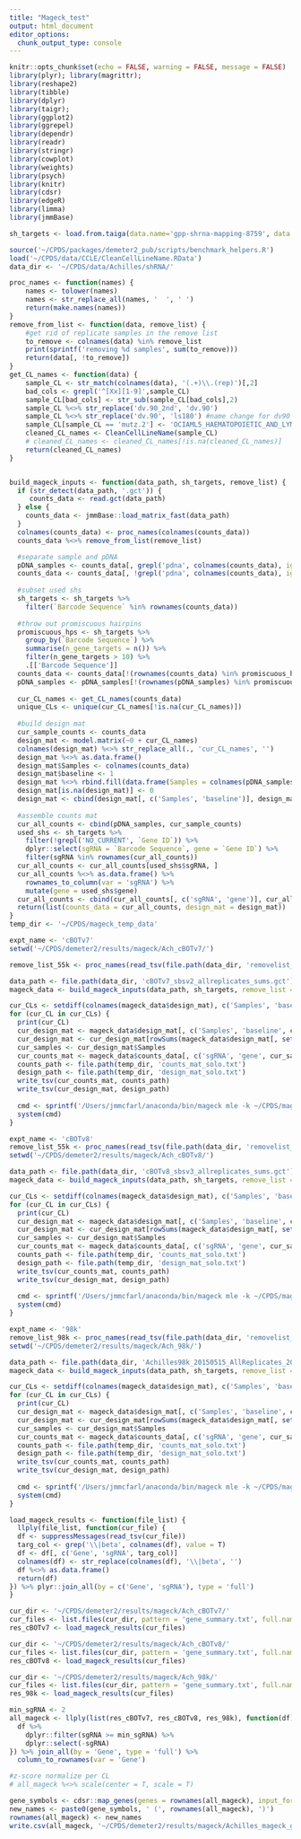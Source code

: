 ```yaml
---
title: "Mageck_test"
output: html_document
editor_options: 
  chunk_output_type: console
---
```


```r
knitr::opts_chunk$set(echo = FALSE, warning = FALSE, message = FALSE)
library(plyr); library(magrittr); 
library(reshape2)
library(tibble)
library(dplyr)
library(taigr);
library(ggplot2)
library(ggrepel)
library(dependr)
library(readr)
library(stringr)
library(cowplot)
library(weights)
library(psych)
library(knitr)
library(cdsr)
library(edgeR)
library(limma)
library(jmmBase)

sh_targets <- load.from.taiga(data.name='gpp-shrna-mapping-8759', data.version=6, data.file = 'shmap_19mer_noXLOC_Entrezonly')

source('~/CPDS/packages/demeter2_pub/scripts/benchmark_helpers.R')
load('~/CPDS/data/CCLE/CleanCellLineName.RData')
data_dir <- '~/CPDS/data/Achilles/shRNA/'
```

```r
proc_names <- function(names) {
    names <- tolower(names)
    names <- str_replace_all(names, '  ', ' ')
    return(make.names(names))
}
remove_from_list <- function(data, remove_list) {
    #get rid of replicate samples in the remove list
    to_remove <- colnames(data) %in% remove_list
    print(sprintf('removing %d samples', sum(to_remove)))
    return(data[, !to_remove])
}
get_CL_names <- function(data) {
    sample_CL <- str_match(colnames(data), '(.+)\\.(rep)')[,2]
    bad_cols <- grepl('^[Xx][1-9]',sample_CL)
    sample_CL[bad_cols] <- str_sub(sample_CL[bad_cols],2)
    sample_CL %<>% str_replace('dv.90_2nd', 'dv.90')
    sample_CL %<>% str_replace('dv.90', 'ls180') #name change for dv90
    sample_CL[sample_CL == 'mutz.2'] <- 'OCIAML5_HAEMATOPOIETIC_AND_LYMPHOID_TISSUE' #name change for MUTZ2
    cleaned_CL_names <- CleanCellLineName(sample_CL)
    # cleaned_CL_names <- cleaned_CL_names[!is.na(cleaned_CL_names)]
    return(cleaned_CL_names)
}


build_mageck_inputs <- function(data_path, sh_targets, remove_list) {
  if (str_detect(data_path, '.gct')) {
     counts_data <- read.gct(data_path)
  } else {
    counts_data <- jmmBase::load_matrix_fast(data_path)
  }
  colnames(counts_data) <- proc_names(colnames(counts_data))
  counts_data %<>% remove_from_list(remove_list)

  #separate sample and pDNA
  pDNA_samples <- counts_data[, grepl('pdna', colnames(counts_data), ignore.case = T), drop = FALSE]
  counts_data <- counts_data[, !grepl('pdna', colnames(counts_data), ignore.case = T), drop = FALSE]
  
  #subset used shs
  sh_targets <- sh_targets %>% 
    filter(`Barcode Sequence` %in% rownames(counts_data))
  
  #throw out promiscuous hairpins
  promiscuous_hps <- sh_targets %>% 
    group_by(`Barcode Sequence`) %>% 
    summarise(n_gene_targets = n()) %>% 
    filter(n_gene_targets > 10) %>% 
    .[['Barcode Sequence']]
  counts_data <- counts_data[!(rownames(counts_data) %in% promiscuous_hps),]
  pDNA_samples <- pDNA_samples[!(rownames(pDNA_samples) %in% promiscuous_hps),]
  
  cur_CL_names <- get_CL_names(counts_data)
  unique_CLs <- unique(cur_CL_names[!is.na(cur_CL_names)])
  
  #build design mat
  cur_sample_counts <- counts_data
  design_mat <- model.matrix(~0 + cur_CL_names) 
  colnames(design_mat) %<>% str_replace_all(., 'cur_CL_names', '')
  design_mat %<>% as.data.frame()
  design_mat$Samples <- colnames(counts_data)
  design_mat$baseline <- 1
  design_mat %<>% rbind.fill(data.frame(Samples = colnames(pDNA_samples), baseline = 1))
  design_mat[is.na(design_mat)] <- 0
  design_mat <- cbind(design_mat[, c('Samples', 'baseline')], design_mat[, setdiff(colnames(design_mat), c('Samples', 'baseline'))])
  
  #assemble counts mat
  cur_all_counts <- cbind(pDNA_samples, cur_sample_counts) 
  used_shs <- sh_targets %>% 
    filter(!grepl('NO_CURRENT', `Gene ID`)) %>% 
    dplyr::select(sgRNA = `Barcode Sequence`, gene = `Gene ID`) %>% 
    filter(sgRNA %in% rownames(cur_all_counts))
  cur_all_counts <- cur_all_counts[used_shs$sgRNA, ]
  cur_all_counts %<>% as.data.frame() %>% 
    rownames_to_column(var = 'sgRNA') %>% 
    mutate(gene = used_shs$gene)
  cur_all_counts <- cbind(cur_all_counts[, c('sgRNA', 'gene')], cur_all_counts[, setdiff(colnames(cur_all_counts), c('sgRNA', 'gene'))])
  return(list(counts_data = cur_all_counts, design_mat = design_mat))
}
temp_dir <- '~/CPDS/mageck_temp_data'
```



<!-- ```{r} -->
<!-- temp_dir <- '~/CPDS/mageck_temp_data' -->
<!-- #write out datasets -->
<!-- if (!file.exists(temp_dir)) { -->
<!--   R.utils::mkdirs(temp_dir) -->
<!-- } -->

<!-- expt_name <- 'cBOTv7' -->
<!-- remove_list_55k <- proc_names(read_tsv(file.path(data_dir, 'removelist_reps_55k.txt'), col_names = FALSE)$X1) -->

<!-- data_path <- file.path(data_dir, 'cBOTv7_sbsv2_allreplicates_sums.gct') -->
<!-- mageck_data <- build_mageck_inputs(data_path, sh_targets, remove_list = remove_list_55k) -->
<!-- counts_path <- file.path(temp_dir, paste0(expt_name, '_counts_mat.txt')) -->
<!-- design_path <- file.path(temp_dir, paste0(expt_name, '_design_mat.txt')) -->
<!-- write_tsv(mageck_data$counts_data, counts_path) -->
<!-- write_tsv(mageck_data$design_mat, design_path) -->

<!-- # mageck mle -k ~/CPDS/mageck_temp_data/cBOTv7_counts_mat.txt -d ~/CPDS/mageck_temp_data/cBOTv7_design_mat.txt -n cBOTv7 --no-permutation-by-group --threads 6 --permutation-round 0  -->

<!-- ``` -->

```r
expt_name <- 'cBOTv7'
setwd('~/CPDS/demeter2/results/mageck/Ach_cBOTv7/')

remove_list_55k <- proc_names(read_tsv(file.path(data_dir, 'removelist_reps_55k.txt'), col_names = FALSE)$X1)

data_path <- file.path(data_dir, 'cBOTv7_sbsv2_allreplicates_sums.gct')
mageck_data <- build_mageck_inputs(data_path, sh_targets, remove_list = remove_list_55k)

cur_CLs <- setdiff(colnames(mageck_data$design_mat), c('Samples', 'baseline'))
for (cur_CL in cur_CLs) {
  print(cur_CL)
  cur_design_mat <- mageck_data$design_mat[, c('Samples', 'baseline', cur_CL)]
  cur_design_mat <- cur_design_mat[rowSums(mageck_data$design_mat[, setdiff(colnames(mageck_data$design_mat), colnames(cur_design_mat))]) == 0,]
  cur_samples <- cur_design_mat$Samples
  cur_counts_mat <- mageck_data$counts_data[, c('sgRNA', 'gene', cur_samples)]
  counts_path <- file.path(temp_dir, 'counts_mat_solo.txt')
  design_path <- file.path(temp_dir, 'design_mat_solo.txt')
  write_tsv(cur_counts_mat, counts_path)
  write_tsv(cur_design_mat, design_path)
  
  cmd <- sprintf('/Users/jmmcfarl/anaconda/bin/mageck mle -k ~/CPDS/mageck_temp_data/counts_mat_solo.txt -d ~/CPDS/mageck_temp_data/design_mat_solo.txt -n %s --no-permutation-by-group --threads 6 --permutation-round 0 --norm-method total', cur_CL) 
  system(cmd)
}
```


<!-- ```{r} -->
<!-- expt_name <- 'cBOTv8' -->
<!-- remove_list_55k <- proc_names(read_tsv(file.path(data_dir, 'removelist_reps_55k.txt'), col_names = FALSE)$X1) -->

<!-- data_path <- file.path(data_dir, 'cBOTv8_sbsv3_allreplicates_sums.gct') -->
<!-- mageck_data <- build_mageck_inputs(data_path, sh_targets, remove_list = remove_list_55k) -->
<!-- counts_path <- file.path(temp_dir, paste0(expt_name, '_counts_mat.txt')) -->
<!-- design_path <- file.path(temp_dir, paste0(expt_name, '_design_mat.txt')) -->
<!-- write_tsv(mageck_data$counts_data, counts_path) -->
<!-- write_tsv(mageck_data$design_mat, design_path) -->

<!-- # mageck mle -k ~/CPDS/mageck_temp_data/cBOTv8_counts_mat.txt -d ~/CPDS/mageck_temp_data/cBOTv8_design_mat.txt -n cBOTv8 --no-permutation-by-group --threads 6 --permutation-round 0 -->
<!-- ``` -->


```r
expt_name <- 'cBOTv8'
remove_list_55k <- proc_names(read_tsv(file.path(data_dir, 'removelist_reps_55k.txt'), col_names = FALSE)$X1)
setwd('~/CPDS/demeter2/results/mageck/Ach_cBOTv8/')

data_path <- file.path(data_dir, 'cBOTv8_sbsv3_allreplicates_sums.gct')
mageck_data <- build_mageck_inputs(data_path, sh_targets, remove_list = remove_list_55k)

cur_CLs <- setdiff(colnames(mageck_data$design_mat), c('Samples', 'baseline'))
for (cur_CL in cur_CLs) {
  print(cur_CL)
  cur_design_mat <- mageck_data$design_mat[, c('Samples', 'baseline', cur_CL)]
  cur_design_mat <- cur_design_mat[rowSums(mageck_data$design_mat[, setdiff(colnames(mageck_data$design_mat), colnames(cur_design_mat))]) == 0,]
  cur_samples <- cur_design_mat$Samples
  cur_counts_mat <- mageck_data$counts_data[, c('sgRNA', 'gene', cur_samples)]
  counts_path <- file.path(temp_dir, 'counts_mat_solo.txt')
  design_path <- file.path(temp_dir, 'design_mat_solo.txt')
  write_tsv(cur_counts_mat, counts_path)
  write_tsv(cur_design_mat, design_path)
  
  cmd <- sprintf('/Users/jmmcfarl/anaconda/bin/mageck mle -k ~/CPDS/mageck_temp_data/counts_mat_solo.txt -d ~/CPDS/mageck_temp_data/design_mat_solo.txt -n %s --no-permutation-by-group --threads 6 --permutation-round 0 --norm-method total', cur_CL) 
  system(cmd)
}
```


<!-- ```{r} -->
<!-- expt_name <- '98k' -->
<!-- remove_list_98k <- proc_names(read_tsv(file.path(data_dir, 'removelist_reps_98k.txt'), col_names = FALSE)$X1) -->

<!-- data_path <- file.path(data_dir, 'Achilles98k_20150515_AllReplicates_20150515_rawReadCounts.csv') -->
<!-- mageck_data <- build_mageck_inputs(data_path, sh_targets, remove_list = remove_list_98k) -->
<!-- counts_path <- file.path(temp_dir, paste0(expt_name, '_counts_mat.txt')) -->
<!-- design_path <- file.path(temp_dir, paste0(expt_name, '_design_mat.txt')) -->
<!-- write_tsv(mageck_data$counts_data, counts_path) -->
<!-- write_tsv(mageck_data$design_mat, design_path) -->

<!-- # mageck mle -k ~/CPDS/mageck_temp_data/98k_counts_mat.txt -d ~/CPDS/mageck_temp_data/98k_design_mat.txt -n 98k --no-permutation-by-group --threads 6 --permutation-round 0 --norm-method none -->
<!-- ``` -->


```r
expt_name <- '98k'
remove_list_98k <- proc_names(read_tsv(file.path(data_dir, 'removelist_reps_98k.txt'), col_names = FALSE)$X1)
setwd('~/CPDS/demeter2/results/mageck/Ach_98k/')

data_path <- file.path(data_dir, 'Achilles98k_20150515_AllReplicates_20150515_rawReadCounts.csv')
mageck_data <- build_mageck_inputs(data_path, sh_targets, remove_list = remove_list_98k)

cur_CLs <- setdiff(colnames(mageck_data$design_mat), c('Samples', 'baseline'))
for (cur_CL in cur_CLs) {
  print(cur_CL)
  cur_design_mat <- mageck_data$design_mat[, c('Samples', 'baseline', cur_CL)]
  cur_design_mat <- cur_design_mat[rowSums(mageck_data$design_mat[, setdiff(colnames(mageck_data$design_mat), colnames(cur_design_mat))]) == 0,]
  cur_samples <- cur_design_mat$Samples
  cur_counts_mat <- mageck_data$counts_data[, c('sgRNA', 'gene', cur_samples)]
  counts_path <- file.path(temp_dir, 'counts_mat_solo.txt')
  design_path <- file.path(temp_dir, 'design_mat_solo.txt')
  write_tsv(cur_counts_mat, counts_path)
  write_tsv(cur_design_mat, design_path)
  
  cmd <- sprintf('/Users/jmmcfarl/anaconda/bin/mageck mle -k ~/CPDS/mageck_temp_data/counts_mat_solo.txt -d ~/CPDS/mageck_temp_data/design_mat_solo.txt -n %s --no-permutation-by-group --threads 2 --permutation-round 0 --norm-method total', cur_CL) 
  system(cmd)
}
```


```r
load_mageck_results <- function(file_list) {
  llply(file_list, function(cur_file) {
  df <- suppressMessages(read_tsv(cur_file))
  targ_col <- grep('\\|beta', colnames(df), value = T)
  df <- df[, c('Gene', 'sgRNA', targ_col)]
  colnames(df) <- str_replace(colnames(df), '\\|beta', '')
  df %<>% as.data.frame()
  return(df)
}) %>% plyr::join_all(by = c('Gene', 'sgRNA'), type = 'full')
}

cur_dir <- '~/CPDS/demeter2/results/mageck/Ach_cBOTv7/'
cur_files <- list.files(cur_dir, pattern = 'gene_summary.txt', full.names = TRUE)
res_cBOTv7 <- load_mageck_results(cur_files)

cur_dir <- '~/CPDS/demeter2/results/mageck/Ach_cBOTv8/'
cur_files <- list.files(cur_dir, pattern = 'gene_summary.txt', full.names = TRUE)
res_cBOTv8 <- load_mageck_results(cur_files)

cur_dir <- '~/CPDS/demeter2/results/mageck/Ach_98k/'
cur_files <- list.files(cur_dir, pattern = 'gene_summary.txt', full.names = TRUE)
res_98k <- load_mageck_results(cur_files)

min_sgRNA <- 2
all_mageck <- llply(list(res_cBOTv7, res_cBOTv8, res_98k), function(df) {
  df %>% 
    dplyr::filter(sgRNA >= min_sgRNA) %>% 
    dplyr::select(-sgRNA)
}) %>% join_all(by = 'Gene', type = 'full') %>% 
  column_to_rownames(var = 'Gene')

#z-score normalize per CL
# all_mageck %<>% scale(center = T, scale = T)

gene_symbols <- cdsr::map_genes(genes = rownames(all_mageck), input_format = 'entrez', output_format = 'hgnc')$mapping$hgnc
new_names <- paste0(gene_symbols, ' (', rownames(all_mageck), ')')
rownames(all_mageck) <- new_names
write.csv(all_mageck, '~/CPDS/demeter2/results/mageck/Achilles_mageck_gene_scores.csv', row.names = TRUE)
```



<!-- ```{r} -->
<!-- results <- read_tsv('~/Desktop/test.gene_summary.txt') -->
<!-- results <- results[, c('Gene', 'sgRNA', paste0(cur_CL_names, '|beta'))] -->
<!-- colnames(results) %<>% str_replace_all(., '\\|beta', '') -->
<!-- ``` -->


